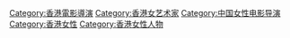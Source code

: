 [[Category:香港電影導演|Category:香港電影導演]]
[[Category:香港女艺术家|Category:香港女艺术家]]
[[Category:中国女性电影导演|Category:中国女性电影导演]]
[[Category:香港女性|Category:香港女性]]
[[Category:香港女性人物|Category:香港女性人物]]